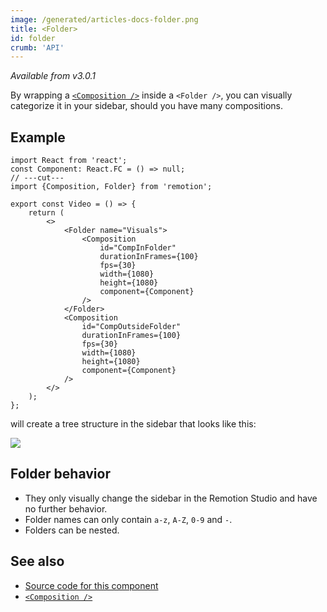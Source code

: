 ```yaml
---
image: /generated/articles-docs-folder.png
title: <Folder>
id: folder
crumb: 'API'
---
```


_Available from v3.0.1_

By wrapping a [`<Composition />`](/docs/composition) inside a `<Folder />`, you can visually categorize it in your sidebar, should you have many compositions.

## Example

```tsx twoslash
import React from 'react';
const Component: React.FC = () => null;
// ---cut---
import {Composition, Folder} from 'remotion';

export const Video = () => {
	return (
		<>
			<Folder name="Visuals">
				<Composition
					id="CompInFolder"
					durationInFrames={100}
					fps={30}
					width={1080}
					height={1080}
					component={Component}
				/>
			</Folder>
			<Composition
				id="CompOutsideFolder"
				durationInFrames={100}
				fps={30}
				width={1080}
				height={1080}
				component={Component}
			/>
		</>
	);
};
```

will create a tree structure in the sidebar that looks like this:

<img src="/img/folders.png" />

## Folder behavior

- They only visually change the sidebar in the Remotion Studio and have no further behavior.
- Folder names can only contain `a-z`, `A-Z`, `0-9` and `-`.
- Folders can be nested.

## See also

- [Source code for this component](https://github.com/remotion-dev/remotion/blob/main/packages/core/src/Folder.tsx)
- [`<Composition />`](/docs/composition)
